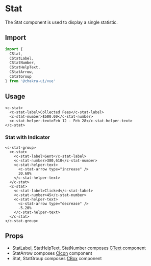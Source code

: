 
<SEO
  title="Stat"
  description="The Stat component is used to display a single statistic."
/>

# Stat

The Stat component is used to display a single statistic.

## Import

```js
import {
  CStat,
  CStatLabel,
  CStatNumber,
  CStatHelpText,
  CStatArrow,
  CStatGroup
} from '@chakra-ui/vue'
```

## Usage

```vue live=true
<c-stat>
  <c-stat-label>Collected Fees</c-stat-label>
  <c-stat-number>$500.00</c-stat-number>
  <c-stat-helper-text>Feb 12 - Feb 28</c-stat-helper-text>
</c-stat>
```

### Stat with Indicator

```vue live=true
<c-stat-group>
  <c-stat>
    <c-stat-label>Sent</c-stat-label>
    <c-stat-number>380,610</c-stat-number>
    <c-stat-helper-text>
      <c-stat-arrow type="increase" />
      30.60%
    </c-stat-helper-text>
  </c-stat>
  <c-stat>
    <c-stat-label>Clicked</c-stat-label>
    <c-stat-number>45</c-stat-number>
    <c-stat-helper-text>
      <c-stat-arrow type="decrease" />
      -5.20%
    </c-stat-helper-text>
  </c-stat>
</c-stat-group>
```

## Props

- StatLabel, StatHelpText, StatNumber composes [CText](/text) component
- StatArrow composes [CIcon](/icon) component
- Stat, StatGroup composes [CBox](/box) component
